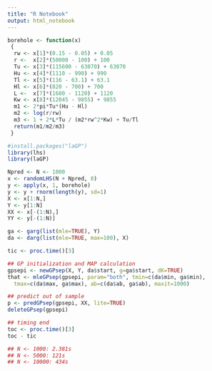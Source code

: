 ```yaml
---
title: "R Notebook"
output: html_notebook
---
```


```r
borehole <- function(x)
 {
  rw <- x[1]*(0.15 - 0.05) + 0.05
  r <-  x[2]*(50000 - 100) + 100
  Tu <- x[3]*(115600 - 63070) + 63070
  Hu <- x[4]*(1110 - 990) + 990
  Tl <- x[5]*(116 - 63.1) + 63.1
  Hl <- x[6]*(820 - 700) + 700
  L <-  x[7]*(1680 - 1120) + 1120
  Kw <- x[8]*(12045 - 9855) + 9855
  m1 <- 2*pi*Tu*(Hu - Hl)
  m2 <- log(r/rw)
  m3 <- 1 + 2*L*Tu / (m2*rw^2*Kw) + Tu/Tl
  return(m1/m2/m3)
 }
```

```r
#install.packages("laGP")
library(lhs)
library(laGP)
```

```r
Npred <- N <- 1000
x <- randomLHS(N + Npred, 8)
y <- apply(x, 1, borehole)
y <- y + rnorm(length(y), sd=1)
X <- x[1:N,]
Y <- y[1:N]
XX <- x[-(1:N),]
YY <- y[-(1:N)]

ga <- garg(list(mle=TRUE), Y)
da <- darg(list(mle=TRUE, max=100), X)

tic <- proc.time()[3]

## GP initialization and MAP calculation
gpsepi <- newGPsep(X, Y, da$start, g=ga$start, dK=TRUE)
that <- mleGPsep(gpsepi, param="both", tmin=c(da$min, ga$min), 
  tmax=c(da$max, ga$max), ab=c(da$ab, ga$ab), maxit=1000)

## predict out of sample
p <- predGPsep(gpsepi, XX, lite=TRUE)
deleteGPsep(gpsepi)

## timing end 
toc <- proc.time()[3]
toc - tic

## N <- 1000: 2.381s
## N <- 5000: 121s
## N <- 10000: 434s
```
